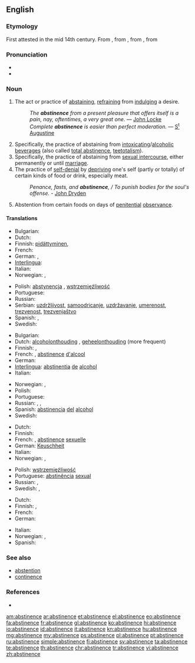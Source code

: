==English==
{{wikipedia}}

===Etymology===
First attested in the mid 14th century. From {{etyl|enm}}, from {{etyl|fro}}, from {{etyl|la}} {{term|abstinentia}}, from {{term|abstineo|abstinēō|lang=la}}

===Pronunciation===
* {{IPA|/ˈæb.stə.nəns/|/ˈæb.stə.nənts/}}
* {{audio|En-us-abstinence.ogg|Audio (US)}}

===Noun===
{{en-noun|-}}

# The act or practice of [[abstaining]], [[refrain]]ing from [[indulge|indulging]] a desire.
#: ''The '''abstinence''' from a present pleasure that offers itself is a pain, nay, oftentimes, a very great one.'' — [[w:John Locke|John Locke]]
#: ''Complete '''abstinence''' is easier than perfect moderation.'' — [[w:Augustine of Hippo|S<sup>t</sup> Augustine]]
# Specifically, the practice of abstaining from [[intoxicating]]/[[alcoholic]] [[beverage]]s (also called [[total abstinence]], [[teetotalism]]).
# Specifically, the practice of abstaining from [[sexual intercourse]], either permanently or until [[marriage]].
# The practice of [[self-denial]] by [[depriving]] one's self (partly or totally) of certain kinds of food or drink, especially meat.
#: ''Penance, fasts, and '''abstinence''', / To punish bodies for the soul's offense.'' - [[w:John Dryden|John Dryden]]
# {{context|Roman Catholicism}} Abstention from certain foods on days of [[penitential]] [[observance]].

====Translations====
{{trans-top|the act or practice of abstaining}}
* Bulgarian: {{t|bg|възържание}}
* Dutch: {{t+|nl|onthouding|f}}
* Finnish: [[pidättyminen]],  {{t|fi|pidättyvyys}}
* French: {{t|fr|abstinence|f}}
* German: {{t+|de|Enthaltsamkeit|f}}, {{t+|de|Abstinenz|f}}
* [[Interlingua]]: {{t|ia|abstinentia}}
* Italian: {{t+|it|astinenza|f}}
* Norwegian: {{t|no|avhold|n}}, {{t|no|avholdenhet|m}}
{{trans-mid}}
* Polish: [[abstynencja]] {{f}}, [[wstrzemięźliwość]] {{f}}
* Portuguese: {{t+|pt|abstinência|f}}
* Russian: {{t|ru|воздержание|n|tr=vozderžánije|sc=Cyrl}}
* Serbian: [[uzdržljivost]], [[samoodricanje]], [[uzdržavanje]], [[umerenost]], [[trezvenost]], [[trezvenjaštvo]]
* Spanish: {{t+|es|vigilia|f}}, {{t|es|abstinencia|f}}
* Swedish: {{t|sv|avhållsamhet}}
{{trans-bottom}}

{{trans-top|specifically, abstinence from alcohol}}
* Bulgarian: {{t|bg|трезвеност}}
* Dutch: [[alcoholonthouding]] {{f}}, [[geheelonthouding]] {{f}} (more frequent)
* Finnish: {{t-|fi|raittius}},  {{t|fi|täysraittius}}
* French: {{t|fr|abstinence|f}}, [[#French|abstinence]] [[d']][[alcool]] {{f}}
* German: {{t+|de|Abstinenz|f}}
* [[Interlingua]]: [[abstinentia]] [[de]] [[alcohol]]
* Italian: {{t+|it|astinenza|f}}
{{trans-mid}}
* Norwegian: {{t|no|avhold|n}}, {{t|no|avholdenhet|m}}
* Polish: {{t+|pl|abstynencja|f}}
* Portuguese: {{t+|pt|abstinência|f}}
* Russian: {{t|ru|воздержание|n|tr=vozderžánije|sc=Cyrl}}, {{t|ru|трезвенность|f|tr=trézvennost'|sc=Cyrl}}, {{t|ru|абстиненция|f|tr=abstinéncija|sc=Cyrl}}
* Spanish: [[abstinencia]] [[del]] [[alcohol]]
* Swedish: {{t+|sv|absolutism}}
{{trans-bottom}}

{{trans-top|specifically, abstinence from sexual intercourse}}
* Dutch: {{t+|nl|onthouding|f}}
* Finnish: {{t|fi|pidättyvyys}}
* French: {{t|fr|abstinence|f}}, [[#French|abstinence]] [[sexuelle]] {{f}}
* German: [[Keuschheit]] {{f}}
* Italian: {{t+|it|astinenza|f}}
* Norwegian: {{t|no|avhold|n}}, {{t|no|avholdenhet|m}}
{{trans-mid}}
* Polish: [[wstrzemięźliwość]] {{f}}
* Portuguese: [[abstinência]] {{f}} [[sexual]]
* Russian: {{t|ru|воздержание|n|tr=vozderžánije|sc=Cyrl}}, {{t|ru|абстиненция|f|tr=abstinéncija|sc=Cyrl}}
* Swedish: {{t|sv|avhållsamhet}},  {{t|sv|kyskhet}}
{{trans-bottom}}

{{trans-top|the practice of self-denial}}
* Dutch: {{t+|nl|onthouding|f}}
* Finnish: {{t|fi|pidättyvyys}},  {{t-|fi|kieltäytyminen}}
* French: {{t|fr|abstinence|f}}
* German: {{t+|de|Enthaltsamkeit|f}}
{{trans-mid}}
* Italian: {{t+|it|astinenza|f}}
* Norwegian: {{t|no|avhold|n}}, {{t|no|avholdenhet|m}}
* Spanish: {{t+|es|vigilia|f}}
{{trans-bottom}}

===See also===
* [[abstention]]
* [[continence]]

===References===
* {{R:Webster 1913}}

[[am:abstinence]]
[[ar:abstinence]]
[[et:abstinence]]
[[el:abstinence]]
[[eo:abstinence]]
[[fa:abstinence]]
[[fr:abstinence]]
[[gl:abstinence]]
[[ko:abstinence]]
[[hi:abstinence]]
[[io:abstinence]]
[[id:abstinence]]
[[it:abstinence]]
[[kn:abstinence]]
[[hu:abstinence]]
[[mg:abstinence]]
[[my:abstinence]]
[[ps:abstinence]]
[[pl:abstinence]]
[[pt:abstinence]]
[[ru:abstinence]]
[[simple:abstinence]]
[[fi:abstinence]]
[[sv:abstinence]]
[[ta:abstinence]]
[[te:abstinence]]
[[th:abstinence]]
[[chr:abstinence]]
[[tr:abstinence]]
[[vi:abstinence]]
[[zh:abstinence]]